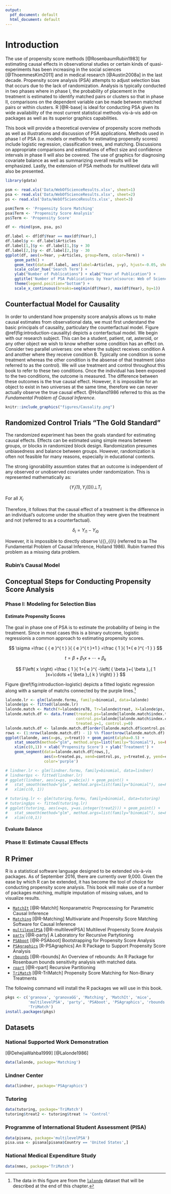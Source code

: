 ```yaml
---
output:
  pdf_document: default
  html_document: default
---
```

# Introduction

The use of propensity score methods [@RosenbaumRubin1983] for estimating causal effects in observational studies or certain kinds of quasi-experiments has been increasing in the social sciences [@ThoemmesKim2011] and in medical research [@Austin2008a] in the last decade. Propensity score analysis (PSA) attempts to adjust selection bias that occurs due to the lack of randomization. Analysis is typically conducted in two phases where in phase I, the probability of placement in the treatment is estimated to identify matched pairs or clusters so that in phase II, comparisons on the dependent variable can be made between matched pairs or within clusters. R [@R-base] is ideal for conducting PSA given its wide availability of the most current statistical methods vis-à-vis add-on packages as well as its superior graphics capabilities.

This book will provide a theoretical overview of propensity score methods as well as illustrations and discussion of PSA applications. Methods used in phase I of PSA (i.e. models or methods for estimating propensity scores) include logistic regression, classification trees, and matching. Discussions on appropriate comparisons and estimations of effect size and confidence intervals in phase II will also be covered. The use of graphics for diagnosing covariate balance as well as summarizing overall results will be emphasized. Lastly, the extension of PSA methods for multilevel data will also be presented.

```r
library(gdata)

psm <- read.xls('Data/WebOfScienceResults.xlsx', sheet=1)
psa <- read.xls('Data/WebOfScienceResults.xlsx', sheet=2)
ps <- read.xls('Data/WebOfScienceResults.xlsx', sheet=3)

psm$Term <- 'Propensity Score Matching'
psa$Term <- 'Propensity Score Analysis'
ps$Term <- 'Propensity Score'

df <- rbind(psm, psa, ps)

df.label <- df[df$Year == max(df$Year),]
df.label$y <- df.label$Articles
df.label[1,]$y <- df.label[1,]$y + 30
df.label[2,]$y <- df.label[2,]$y - 30
ggplot(df, aes(x=Year, y=Articles, group=Term, color=Term)) + 
	geom_path() + 
	geom_text(data=df.label, aes(label=Articles, y=y), hjust=-0.05, show.legend=FALSE) +
	scale_color_hue('Search Term') +
	ylab("Number of Publications") + xlab("Year of Publication") +
	ggtitle('Number of PSA Publications by Year\n(source: Web of Science)') +
	theme(legend.position="bottom") + 
	scale_x_continuous(breaks=seq(min(df$Year), max(df$Year), by=1))
```


## Counterfactual Model for Causality

In order to understand how propensity score analysis allows us to make causal estimates from observational data, we must first understand the basic principals of causality, particulary the counterfactual model. Figure \@ref(fig:introduction-causality) depicts a conterfactual model. We begin with our research subject. This can be a student, patient, rat, asteroid, or any other object we wish to know whether some condition has an effect on. Consider two parallel universes: one where the subject receives condition A and another where they receive condition B. Typically one condition is some treatment whereas the other condition is the absense of that treatment (also referred to as the control). We will use treatment and control throughout this book to refer to these two conditions. Once the individual has been exposed to the two conditions, the outcome is measured. The difference between these outcomes is the true causal effect. However, it is impossible for an object to exist in two universes at the same time, therefore we can never actually observe the true causal effect. @Holland1986 referred to this as the *Fundamental Problem of Causal Inference*.

```r
knitr::include_graphics("figures/Causality.png")
```

## Randomized Control Trials "The Gold Standard"

The randomized experiment has been the goals standard for estimating causal effects. Effects can be estimated using simple means between groups, or blocks in randomized block design. Randomization presumes unbiasedness and balance between groups. However, randomization is often not feasible for many reasons, especially in educational contexts.

The strong ignorability assumtion states that an outcome is independent of any observed or unobserved covariates under randomization. This is represented mathematically as:

$$\left( { Y }_{ i }\left( 1 \right) ,{ Y }_{ i }\left( 0 \right)  \right) \bot { T }_{ i }$$

For all ${X}_{i}$

Therefore, it follows that the causal effect of a treatment is the difference in an individual’s outcome under the situation they were given the treatment and not (referred to as a counterfactual).

$${\delta}_{i} = { Y }_{ i1 }-{ Y }_{ i0 }$$

However, it is impossible to directly observe \\({\delta}_{i}\\) (referred to as The Fundamental Problem of Causal Inference, Holland 1986). Rubin framed this problem as a missing data problem.



### Rubin's Causal Model

## Conceptual Steps for Conducting Propensity Score Analysis

### Phase I: Modeling for Selection Bias

#### Estimate Propensity Scores

The goal in phase one of PSA is to estimate the probability of being in the treatment. Since in most cases this is a binary outcome, logistic regressionis a common approach to estimating propensity scores. 

$$ \sigma =\frac { { e }^{ t } }{ { e }^{ t }+1 } =\frac { 1 }{ 1+{ e }^{ -1 } }  $$

$$ t={ \beta  }+{ \beta  }_{ 1 }x+\cdots +{ \beta  }_{ k } $$

$$ F\left( x \right) =\frac { 1 }{ 1+{ e }^{ -\left( { \beta  }+{ \beta  }_{ 1 }x+\cdots +{ \beta  }_{ k } \right)  } } $$

Figure \@ref(fig:introduction-logistic) depicts a fitted logistic regression along with a sample of matchs connected by the purple lines.^[The data in this figure are from the [`lalonde`](#lalonde) dataset that will be described at the end of this chapter.]

```r
lalonde.lr <- glm(lalonde.formu, family=binomial, data=lalonde)
lalonde$ps <- fitted(lalonde.lr)
lalonde.match <- Match(Y=lalonde$re78, Tr=lalonde$treat, X=lalonde$ps, M=1);
lalonde.match.df <- data.frame(treated.ps=lalonde[lalonde.match$index.treated,]$ps,
						       control.ps=lalonde[lalonde.match$index.control,]$ps,
							   treated.y=1, control.y=0)
lalonde.match.df <- lalonde.match.df[order(lalonde.match.df$control.ps),]
rows <- (1:nrow(lalonde.match.df) - 1) %% floor(nrow(lalonde.match.df) / 5) == 0
ggplot(lalonde, aes(x=ps, y=treat)) + geom_point(alpha=0.5) +
	stat_smooth(method="glm", method.args=list(family="binomial"), se=FALSE) +
	xlim(c(0,1)) + xlab('Propensity Score') + ylab('Treatment') +
	geom_segment(data=lalonde.match.df[rows,], 
				 aes(x=treated.ps, xend=control.ps, y=treated.y, yend=control.y),
				 color='purple')

# lindner.lr <- glm(lindner.formu, family=binomial, data=lindner)
# lindner$ps <- fitted(lindner.lr)
# ggplot(lindner, aes(x=ps, y=abcix)) + geom_point() +
# 	stat_smooth(method="glm", method.args=list(family="binomial"), se=FALSE) +
# 	xlim(c(0, 1))

# tutoring.lr <- glm(tutoring.formu, family=binomial, data=tutoring)
# tutoring$ps <- fitted(tutoring.lr)
# ggplot(tutoring, aes(x=ps, y=as.integer(treat2))) + geom_point() +
# 	stat_smooth(method="glm", method.args=list(family="binomial"), se=FALSE) +
# 	xlim(c(0,1))

```

#### Evaluate Balance

### Phase II: Estimate Causal Effects


## R Primer

R is a statistical software language designed to be extended vis-à-vis packages. As of September 2016, there are currently over 9,000. Given the ease by which R can be extended, it has become the tool of choice for conducting propensity score analysis. This book will make use of a number of packages matching, multiple imputation of missing values, and to visualize results.

* [`MatchIt`](http://gking.harvard.edu/gking/matchit) [@R-MatchIt] Nonparametric Preprocessing for Parametric Causal Inference
* [`Matching`](http://sekhon.berkeley.edu/matching/) [@R-Matching] Multivariate and Propensity Score Matching Software for Causal Inference
* [`multilevelPSA`](http://jason.bryer.org/multilevelPSA) [@R-multilevelPSA] Multilevel Propensity Score Analysis
* [`party`](http://cran.r-project.org/web/packages/party/index.html) [@R-party] A Laboratory for Recursive Partytioning
* [`PSAboot`](http://jason.bryer.org/PSAboot) [@R-PSAboot] Bootstrapping for Propensity Score Analysis
* [`PSAgraphics`](http://www.jstatsoft.org/v29/i06/paper) [R-PSAgraphics] An R Package to Support Propensity Score Analysis
* [`rbounds`](http://www.personal.psu.edu/ljk20/rbounds%20vignette.pdf) [@R-rbounds] An Overview of rebounds: An R Package for Rosenbaum bounds sensitivity analysis with matched data.
* [`rpart`](http://cran.r-project.org/web/packages/rpart/index.html) [@R-rpart] Recursive Partitioning
* [`TriMatch`](http://jason.bryer.org/TriMatch) [@R-TriMatch] Propensity Score Matching for Non-Binary Treatments

The following command will install the R packages we will use in this book.

```r
pkgs <- c('granova', 'granovaGG', 'Matching', 'MatchIt', 'mice', 
          'multilevelPSA', 'party', 'PSAboot', 'PSAgraphics', 'rbounds', 
		  'TriMatch')
install.packages(pkgs)
```

## Datasets

### National Supported Work Demonstration {#lalonde}

[@DehejiaWahba1999] [@Lalonde1986]

```r
data(lalonde, package='Matching')
```

### Lindner Center {#lindner}

```r
data(lindner, package='PSAgraphics')
```

### Tutoring {#tutoring}

```r
data(tutoring, package='TriMatch')
tutoring$treat2 <- tutoring$treat != 'Control'
```

### Programme of International Student Assessment (PISA) {#pisa}

```r
data(pisana, package='multilevelPSA')
pisa.usa <- pisana[pisana$Country == 'United States',]
```

### National Medical Expenditure Study {#nmes}

```r
data(nmes, package='TriMatch')
```
